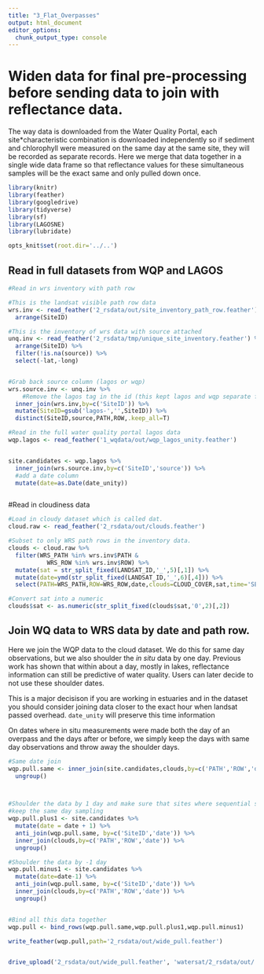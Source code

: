 ```yaml
---
title: "3_Flat_Overpasses"
output: html_document
editor_options: 
  chunk_output_type: console
---
```


# Widen data for final pre-processing before sending data to join with reflectance data.

The way data is downloaded from the Water Quality Portal, each site*characteristic combination is downloaded independently so if sediment and chlorophyll were measured on the same day at the same site, they will be recorded as separate records. Here we merge that data together in a single wide data frame so that reflectance values for these simultaneous samples will be the exact same and only pulled down once. 

```r
library(knitr)
library(feather)
library(googledrive)
library(tidyverse)
library(sf)
library(LAGOSNE)
library(lubridate)

opts_knit$set(root.dir='../..')

```


## Read in full datasets from WQP and LAGOS

```r
#Read in wrs inventory with path row

#This is the landsat visible path row data
wrs.inv <- read_feather('2_rsdata/out/site_inventory_path_row.feather') %>%
  arrange(SiteID)

#This is the inventory of wrs data with source attached
unq.inv <- read_feather('2_rsdata/tmp/unique_site_inventory.feather') %>%
  arrange(SiteID) %>%
  filter(!is.na(source)) %>%
  select(-lat,-long)


#Grab back source column (lagos or wqp)
wrs.source.inv <- unq.inv %>%
    #Remove the lagos tag in the id (this kept lagos and wqp separate for the gee pull) 
  inner_join(wrs.inv,by=c('SiteID')) %>%
  mutate(SiteID=gsub('lagos-','',SiteID)) %>%
  distinct(SiteID,source,PATH,ROW,.keep_all=T)

#Read in the full water quality portal lagos data
wqp.lagos <- read_feather('1_wqdata/out/wqp_lagos_unity.feather')


site.candidates <- wqp.lagos %>%
  inner_join(wrs.source.inv,by=c('SiteID','source')) %>%
  #add a date column
  mutate(date=as.Date(date_unity)) 



```



#Read in cloudiness data
```r

#Load in cloudy dataset which is called dat. 
cloud.raw <- read_feather('2_rsdata/out/clouds.feather')

#Subset to only WRS path rows in the inventory data. 
clouds <- cloud.raw %>%
  filter(WRS_PATH %in% wrs.inv$PATH &
           WRS_ROW %in% wrs.inv$ROW) %>%
  mutate(sat = str_split_fixed(LANDSAT_ID,'_',5)[,1]) %>%
  mutate(date=ymd(str_split_fixed(LANDSAT_ID,'_',6)[,4])) %>%
  select(PATH=WRS_PATH,ROW=WRS_ROW,date,clouds=CLOUD_COVER,sat,time='SENSING_TIME',landsat_id=LANDSAT_ID) 

#Convert sat into a numeric
clouds$sat <- as.numeric(str_split_fixed(clouds$sat,'0',2)[,2])


```


## Join WQ data to WRS data by date and path row. 

Here we join the WQP data to the cloud dataset. We do this for same day observations, but we also shoulder the *in situ* data by one day. Previous work has shown that within about a day, mostly in lakes, reflectance information can still be predictive of water quality. Users can later decide to not use these shoulder dates. 

This is a major decisison if you are working in estuaries and in the dataset you should consider joining data closer to the exact hour when landsat passed overhead. `date_unity` will preserve this time information

On dates where in situ measurements were made both the day of an overpass and the days after or before, we simply keep the days with same day observations and throw away the shoulder days. 

```r
#Same date join
wqp.pull.same <- inner_join(site.candidates,clouds,by=c('PATH','ROW','date')) %>% 
  ungroup()



#Shoulder the data by 1 day and make sure that sites where sequential samples occur only 
#keep the same day sampling
wqp.pull.plus1 <- site.candidates %>%
  mutate(date = date + 1) %>%
  anti_join(wqp.pull.same, by=c('SiteID','date')) %>%
  inner_join(clouds,by=c('PATH','ROW','date')) %>%
  ungroup()

#Shoulder the data by -1 day
wqp.pull.minus1 <- site.candidates %>%
  mutate(date=date-1) %>%
  anti_join(wqp.pull.same, by=c('SiteID','date')) %>%
  inner_join(clouds,by=c('PATH','ROW','date')) %>%
  ungroup()


#Bind all this data together
wqp.pull <- bind_rows(wqp.pull.same,wqp.pull.plus1,wqp.pull.minus1)

write_feather(wqp.pull,path='2_rsdata/out/wide_pull.feather')


drive_upload('2_rsdata/out/wide_pull.feather', 'watersat/2_rsdata/out/')

```



